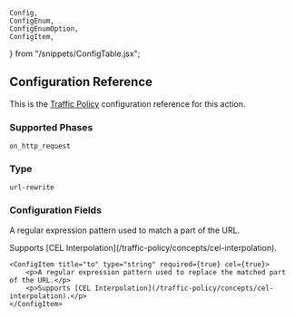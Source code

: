 
	Config,
	ConfigEnum,
	ConfigEnumOption,
	ConfigItem,
} from "/snippets/ConfigTable.jsx";

## Configuration Reference

This is the [Traffic Policy](/traffic-policy/) configuration
reference for this action.

### Supported Phases

`on_http_request`

### Type

`url-rewrite`

### Configuration Fields

<Config>
    <ConfigItem title="from" type="string" required={false} cel={true}>
        <p>A regular expression pattern used to match a part of the URL.</p>
        <p>Supports [CEL Interpolation](/traffic-policy/concepts/cel-interpolation).</p>
    </ConfigItem>

    <ConfigItem title="to" type="string" required={true} cel={true}>
        <p>A regular expression pattern used to replace the matched part of the URL.</p>
        <p>Supports [CEL Interpolation](/traffic-policy/concepts/cel-interpolation).</p>
    </ConfigItem>

</Config>
